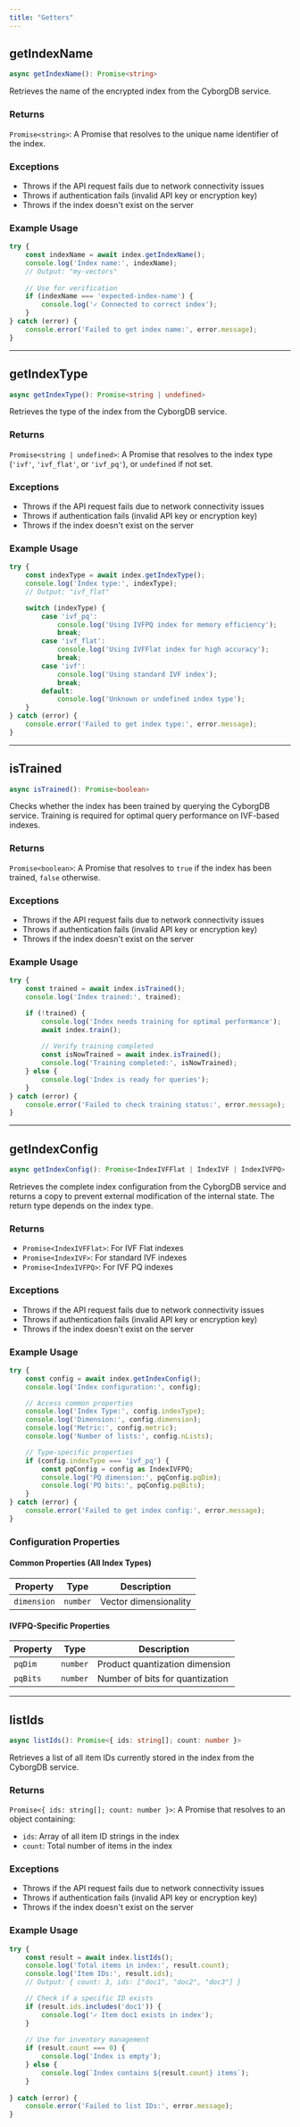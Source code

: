 ```yaml
---
title: "Getters"
---
```


## getIndexName

```typescript
async getIndexName(): Promise<string>
```

Retrieves the name of the encrypted index from the CyborgDB service.

### Returns

`Promise<string>`: A Promise that resolves to the unique name identifier of the index.

### Exceptions

- Throws if the API request fails due to network connectivity issues
- Throws if authentication fails (invalid API key or encryption key)
- Throws if the index doesn't exist on the server

### Example Usage

```typescript
try {
    const indexName = await index.getIndexName();
    console.log('Index name:', indexName);
    // Output: "my-vectors"
    
    // Use for verification
    if (indexName === 'expected-index-name') {
        console.log('✓ Connected to correct index');
    }
} catch (error) {
    console.error('Failed to get index name:', error.message);
}
```

---

## getIndexType

```typescript
async getIndexType(): Promise<string | undefined>
```

Retrieves the type of the index from the CyborgDB service.

### Returns

`Promise<string | undefined>`: A Promise that resolves to the index type (`'ivf'`, `'ivf_flat'`, or `'ivf_pq'`), or `undefined` if not set.

### Exceptions

- Throws if the API request fails due to network connectivity issues
- Throws if authentication fails (invalid API key or encryption key)
- Throws if the index doesn't exist on the server

### Example Usage

```typescript
try {
    const indexType = await index.getIndexType();
    console.log('Index type:', indexType);
    // Output: "ivf_flat"

    switch (indexType) {
        case 'ivf_pq':
            console.log('Using IVFPQ index for memory efficiency');
            break;
        case 'ivf_flat':
            console.log('Using IVFFlat index for high accuracy');
            break;
        case 'ivf':
            console.log('Using standard IVF index');
            break;
        default:
            console.log('Unknown or undefined index type');
    }
} catch (error) {
    console.error('Failed to get index type:', error.message);
}
```

---

## isTrained

```typescript
async isTrained(): Promise<boolean>
```

Checks whether the index has been trained by querying the CyborgDB service. Training is required for optimal query performance on IVF-based indexes.

### Returns

`Promise<boolean>`: A Promise that resolves to `true` if the index has been trained, `false` otherwise.

### Exceptions

- Throws if the API request fails due to network connectivity issues
- Throws if authentication fails (invalid API key or encryption key)
- Throws if the index doesn't exist on the server

### Example Usage

```typescript
try {
    const trained = await index.isTrained();
    console.log('Index trained:', trained);

    if (!trained) {
        console.log('Index needs training for optimal performance');
        await index.train();
        
        // Verify training completed
        const isNowTrained = await index.isTrained();
        console.log('Training completed:', isNowTrained);
    } else {
        console.log('Index is ready for queries');
    }
} catch (error) {
    console.error('Failed to check training status:', error.message);
}
```

---

## getIndexConfig

```typescript
async getIndexConfig(): Promise<IndexIVFFlat | IndexIVF | IndexIVFPQ>
```

Retrieves the complete index configuration from the CyborgDB service and returns a copy to prevent external modification of the internal state. The return type depends on the index type.

### Returns

- `Promise<IndexIVFFlat>`: For IVF Flat indexes
- `Promise<IndexIVF>`: For standard IVF indexes  
- `Promise<IndexIVFPQ>`: For IVF PQ indexes

### Exceptions

- Throws if the API request fails due to network connectivity issues
- Throws if authentication fails (invalid API key or encryption key)
- Throws if the index doesn't exist on the server

### Example Usage

```typescript
try {
    const config = await index.getIndexConfig();
    console.log('Index configuration:', config);

    // Access common properties
    console.log('Index Type:', config.indexType);
    console.log('Dimension:', config.dimension);
    console.log('Metric:', config.metric);
    console.log('Number of lists:', config.nLists);

    // Type-specific properties
    if (config.indexType === 'ivf_pq') {
        const pqConfig = config as IndexIVFPQ;
        console.log('PQ dimension:', pqConfig.pqDim);
        console.log('PQ bits:', pqConfig.pqBits);
    }
} catch (error) {
    console.error('Failed to get index config:', error.message);
}
```

### Configuration Properties

#### Common Properties (All Index Types)

| Property | Type | Description |
|----------|------|-------------|
| `dimension` | `number` | Vector dimensionality |

#### IVFPQ-Specific Properties

| Property | Type | Description |
|----------|------|-------------|
| `pqDim` | `number` | Product quantization dimension |
| `pqBits` | `number` | Number of bits for quantization |

---

## listIds

```typescript
async listIds(): Promise<{ ids: string[]; count: number }>
```

Retrieves a list of all item IDs currently stored in the index from the CyborgDB service.

### Returns

`Promise<{ ids: string[]; count: number }>`: A Promise that resolves to an object containing:
- `ids`: Array of all item ID strings in the index
- `count`: Total number of items in the index

### Exceptions

- Throws if the API request fails due to network connectivity issues
- Throws if authentication fails (invalid API key or encryption key)
- Throws if the index doesn't exist on the server

### Example Usage

```typescript
try {
    const result = await index.listIds();
    console.log('Total items in index:', result.count);
    console.log('Item IDs:', result.ids);
    // Output: { count: 3, ids: ["doc1", "doc2", "doc3"] }

    // Check if a specific ID exists
    if (result.ids.includes('doc1')) {
        console.log('✓ Item doc1 exists in index');
    }
    
    // Use for inventory management
    if (result.count === 0) {
        console.log('Index is empty');
    } else {
        console.log(`Index contains ${result.count} items`);
    }
    
} catch (error) {
    console.error('Failed to list IDs:', error.message);
}
```